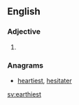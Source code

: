 ==English==

===Adjective===
{{head|en|adjective superlative form}}

# {{en-superlative of|earthy}}

===Anagrams===
* [[heartiest#English|heartiest]], [[hesitater#English|hesitater]]

[[sv:earthiest]]